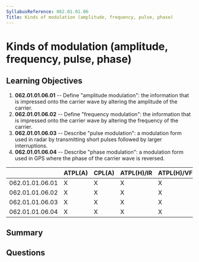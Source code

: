 ```yaml
---
SyllabusReference: 062.01.01.06
Title: Kinds of modulation (amplitude, frequency, pulse, phase)
---
```


# Kinds of modulation (amplitude, frequency, pulse, phase)

## Learning Objectives

1. **062.01.01.06.01** -- Define "amplitude modulation": the information that is
   impressed onto the carrier wave by altering the amplitude of the carrier.
2. **062.01.01.06.02** -- Define "frequency modulation": the information that is
   impressed onto the carrier wave by altering the frequency of the carrier.
3. **062.01.01.06.03** -- Describe "pulse modulation": a modulation form used in
   radar by transmitting short pulses followed by larger interruptions.
4. **062.01.01.06.04** -- Describe "phase modulation": a modulation form used in
   GPS where the phase of the carrier wave is reversed.

|                 | ATPL(A) | CPL(A) | ATPL(H)/IR | ATPL(H)/VFR | CPL(H) | IR  | CBIR(A) |
| --------------- | ------- | ------ | ---------- | ----------- | ------ | --- | ------- |
| 062.01.01.06.01 | X       | X      | X          | X           | X      | X   |         |
| 062.01.01.06.02 | X       | X      | X          | X           | X      | X   |         |
| 062.01.01.06.03 | X       | X      | X          | X           | X      | X   |         |
| 062.01.01.06.04 | X       | X      | X          | X           | X      | X   |         |

## Summary

## Questions
